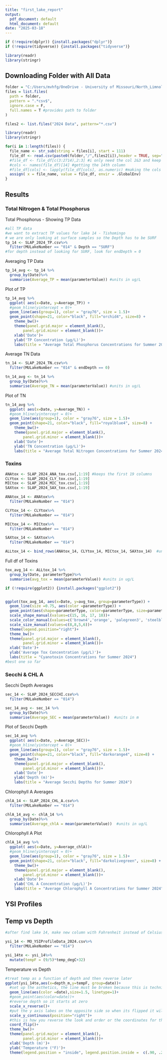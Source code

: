 ```yaml
---
title: "first_lake_report"
output:
  pdf_document: default
  html_document: default
date: "2025-03-18"
---
```


```r
if (!require(dplyr)) {install.packages("dplyr")}
if (!require(tidyverse)) {install.packages("tidyverse")}

library(readr)
library(stringr)
```

## Downloading Folder with All Data\
```r
folder = "C:/Users/mvhfg/OneDrive - University of Missouri/North_Limnology/priv_lake_rep/Private_Lake_Reports/2024 Data"
files = list.files(
  path = folder,
  pattern = ".*csv$",
  ignore.case = F,
  full.names = T #provides path to folder
)

files2 <- list.files("2024 Data", pattern="*.csv")

library(readr)
library(stringr)

for(i in 1:length(files)) {
  file_name <- str_sub(string = files[i], start = 111)
  file_df <- read.csv(paste0(folder,"/",files2[i]),header = TRUE, sep=",")
  #file_df <- file_df[c(3:2714),2:3] #i only need the col 2&3 and keep rows 2:2714
  #cols <- names(file_df)[14] #getting the 14th column 
  #file_df[cols] <- lapply(file_df[cols], as.numeric) #making the cols column(s) numeric
  assign( x = file_name, value = file_df, envir = .GlobalEnv)
}
```


## Results

### Total Nitrogen & Total Phosphorus\
Total Phosphorus - Showing TP Data
```r
#all TP data
#we want to extract TP values for lake 14 - Tishomingo
# we are only looking at surface samples so the Depth has to be SURF
tp_14 <- SLAP_2024_TP.csv%>%
  filter(MULakeNumber == "014" & Depth == "SURF")
#for depth instead of looking for SURF, look for endDepth = 0
```

Averaging TP Data
```r
tp_14_avg <- tp_14 %>%
  group_by(Date)%>%
  summarise(Average_TP = mean(parameterValue)) #units in ug/L
```

Plot of TP
```r
tp_14_avg %>%
  ggplot( aes(x=Date, y=Average_TP)) +
  #geom_hline(yintercept = 0)+
  geom_line(aes(group=1), color = "gray76", size = 1.5)+
  geom_point(shape=21, color="black", fill="orchid4", size=8) +
    theme_bw()+
    theme(panel.grid.major = element_blank(), 
        panel.grid.minor = element_blank())+
    xlab('Date')+
    ylab('TP Concentration (µg/L)')+
    labs(title = "Average Total Phosphorus Concentrations for Summer 2024")
```


Average TN Data
```r
tn_14 <- SLAP_2024_TN.csv%>%
  filter(MULakeNumber == "014" & endDepth == 0)

tn_14_avg <- tn_14 %>%
  group_by(Date)%>%
  summarise(Average_TN = mean(parameterValue)) #units in ug/L
```

Plot of TN
```r
tn_14_avg %>%
  ggplot( aes(x=Date, y=Average_TN)) +
  #geom_hline(yintercept = 0)+
  geom_line(aes(group=1), color = "gray76", size = 1.5)+
  geom_point(shape=21, color="black", fill="royalblue4", size=8) +
    theme_bw()+
    theme(panel.grid.major = element_blank(), 
        panel.grid.minor = element_blank())+
    xlab('Date')+
    ylab('TN Concentration (µg/L)')+
    labs(title = "Average Total Nitrogen Concentrations for Summer 2024")
```

### Toxins
```r
ANAtox <- SLAP_2024_ANA_tox.csv[,1:19] #keeps the first 19 columns
CLYtox <- SLAP_2024_CLY_tox.csv[,1:19]
MICtox <- SLAP_2024_MIC_tox.csv[,1:19]
SAXtox <- SLAP_2024_SAX_tox.csv[,1:19]

ANAtox_14 <- ANAtox%>%
  filter(MULakeNumber == "014")

CLYtox_14 <- CLYtox%>%
  filter(MULakeNumber == "014")

MICtox_14 <- MICtox%>%
  filter(MULakeNumber == "014")

SAXtox_14 <- SAXtox%>%
  filter(MULakeNumber == "014")

ALLtox_14 <- bind_rows(ANAtox_14, CLYtox_14, MICtox_14, SAXtox_14)  #units in ug/L
```

Full df of Toxins
```r
tox_avg_14 <- ALLtox_14 %>%
  group_by(Date, parameterType)%>%
  summarise(avg_tox = mean(parameterValue)) #units in ug/L

if (!require(ggplot2)) {install.packages("ggplot2")}


ggplot(tox_avg_14, aes(x=Date, y=avg_tox, group=parameterType)) +
  geom_line(size =0.75, aes(color =parameterType)) +
  geom_point(aes(shape=parameterType, color=parameterType, size=parameterType))+
  scale_shape_manual(values=c(15, 16, 17, 18))+
  scale_color_manual(values=c('brown4','orange', 'palegreen3', 'steelblue'))+
  scale_size_manual(values=c(8,8,5,6))+
  theme(legend.position="right")+
  theme_bw()+
  theme(panel.grid.major = element_blank(), 
        panel.grid.minor = element_blank())+
  xlab('Date')+
  ylab('Average Tox Concentration (µg/L)')+
  labs(title = "Cyanotoxin Concentrations for Summer 2024") 
#best one so far
```

### Secchi & CHL A

Secchi Depth Averages
```r
sec_14 <- SLAP_2024_SECCHI.csv%>%
  filter(MULakeNumber == "014")

sec_14_avg <- sec_14 %>%
  group_by(Date)%>%
  summarise(Average_SEC = mean(parameterValue))  #units in m
```

Plot of Secchi Depth
```r
sec_14_avg %>%
  ggplot( aes(x=Date, y=Average_SEC))+
  #geom_hline(yintercept = 0)+
  geom_line(aes(group=1), color = "gray76", size = 1.5)+
  geom_point(shape=21, color="black", fill="darkorange4", size=8) +
    theme_bw()+
    theme(panel.grid.major = element_blank(), 
        panel.grid.minor = element_blank())+
    xlab('Date')+
    ylab('Depth (m)')+
    labs(title = "Average Secchi Depths for Summer 2024")
```

Chlorophyll A Averages
```r
chlA_14 <- SLAP_2024_CHL_A.csv%>%
  filter(MULakeNumber == "014")

chlA_14_avg <- chlA_14 %>%
  group_by(Date)%>%
  summarise(Average_chlA = mean(parameterValue))  #units in ug/L
```

Chlorophyll A Plot
```r
chlA_14_avg %>%
  ggplot( aes(x=Date, y=Average_chlA))+
  #geom_hline(yintercept = 0)+
  geom_line(aes(group=1), color = "gray76", size = 1.5)+
  geom_point(shape=21, color="black", fill="darkolivegreen", size=8) +
    theme_bw()+
    theme(panel.grid.major = element_blank(), 
        panel.grid.minor = element_blank())+
    xlab('Date')+
    ylab('CHL A Concentration (µg/L)')+
    labs(title = "Average Chlorophyll A Concentrations for Summer 2024")
```

## YSI Profiles\

## Temp vs Depth 
```r
#after find lake 14, make new column with Fahrenheit instead of Celsius

ysi_14 <- MO_YSIProfileData_2024.csv%>%
  filter(MULakeNumber == "014")

ysi_14te <- ysi_14%>%
  mutate(tempF = (9/5)*temp_degC+32)
```

Temperature vs Depth
```r
#treat temp as a function of depth and then reverse later
ggplot(ysi_14te,aes(x=depth_m,y=tempF, group=date))+
  #set up the asthetics, the line must be broken because this is technically discrete data
  geom_line(aes(color =date),size=1.5, linetype=1)+
  #geom_point(aes(color=date))+
  #reverse depth so it starts at zero
  scale_x_reverse()+
  #put the y axis labes on the opposite side so when its flipped it will appear at top
  scale_y_continuous(position="right")+
  #this is how you reverse the look and order or the coordinates for the graph
  coord_flip()+
  theme_bw()+
  theme(panel.grid.major = element_blank(), 
        panel.grid.minor = element_blank())+
  xlab('Depth (m)')+
  ylab('Temperature (°F)')+
  theme(legend.position = "inside", legend.position.inside =  c(.90, .20)) #left to right #up and down

```

